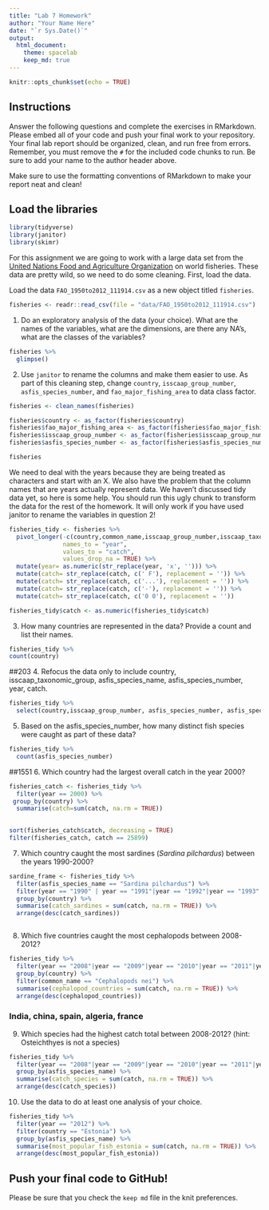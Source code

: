 ```yaml
---
title: "Lab 7 Homework"
author: "Your Name Here"
date: "`r Sys.Date()`"
output:
  html_document: 
    theme: spacelab
    keep_md: true
---
```


```r
knitr::opts_chunk$set(echo = TRUE)
```

## Instructions
Answer the following questions and complete the exercises in RMarkdown. Please embed all of your code and push your final work to your repository. Your final lab report should be organized, clean, and run free from errors. Remember, you must remove the `#` for the included code chunks to run. Be sure to add your name to the author header above.  

Make sure to use the formatting conventions of RMarkdown to make your report neat and clean!  

## Load the libraries
```r
library(tidyverse)
library(janitor)
library(skimr)
```

For this assignment we are going to work with a large data set from the [United Nations Food and Agriculture Organization](http://www.fao.org/about/en/) on world fisheries. These data are pretty wild, so we need to do some cleaning. First, load the data.  

Load the data `FAO_1950to2012_111914.csv` as a new object titled `fisheries`.
```r
fisheries <- readr::read_csv(file = "data/FAO_1950to2012_111914.csv")
```

1. Do an exploratory analysis of the data (your choice). What are the names of the variables, what are the dimensions, are there any NA's, what are the classes of the variables?  
```r
fisheries %>% 
  glimpse() 
```


2. Use `janitor` to rename the columns and make them easier to use. As part of this cleaning step, change `country`, `isscaap_group_number`, `asfis_species_number`, and `fao_major_fishing_area` to data class factor. 
```r
fisheries <- clean_names(fisheries)
```

```r

fisheries$country <- as_factor(fisheries$country)
fisheries$fao_major_fishing_area <- as_factor(fisheries$fao_major_fishing_area)  
fisheries$isscaap_group_number <- as_factor(fisheries$isscaap_group_number)
fisheries$asfis_species_number <- as_factor(fisheries$asfis_species_number)
```

```r
fisheries
```

We need to deal with the years because they are being treated as characters and start with an X. We also have the problem that the column names that are years actually represent data. We haven't discussed tidy data yet, so here is some help. You should run this ugly chunk to transform the data for the rest of the homework. It will only work if you have used janitor to rename the variables in question 2!  
```r
fisheries_tidy <- fisheries %>% 
  pivot_longer(-c(country,common_name,isscaap_group_number,isscaap_taxonomic_group,asfis_species_number,asfis_species_name,fao_major_fishing_area,measure),
               names_to = "year",
               values_to = "catch",
               values_drop_na = TRUE) %>% 
  mutate(year= as.numeric(str_replace(year, 'x', ''))) %>% 
  mutate(catch= str_replace(catch, c(' F'), replacement = '')) %>% 
  mutate(catch= str_replace(catch, c('...'), replacement = '')) %>% 
  mutate(catch= str_replace(catch, c('-'), replacement = '')) %>% 
  mutate(catch= str_replace(catch, c('0 0'), replacement = ''))

fisheries_tidy$catch <- as.numeric(fisheries_tidy$catch)
```

3. How many countries are represented in the data? Provide a count and list their names.
```r
fisheries_tidy %>% 
count(country)
```
##203
4. Refocus the data only to include country, isscaap_taxonomic_group, asfis_species_name, asfis_species_number, year, catch.
```r
fisheries_tidy %>% 
  select(country,isscaap_group_number, asfis_species_number, asfis_species_name, year, catch)
```

5. Based on the asfis_species_number, how many distinct fish species were caught as part of these data?
```r
fisheries_tidy %>% 
  count(asfis_species_number)
```
##1551
6. Which country had the largest overall catch in the year 2000?
```r
fisheries_catch <- fisheries_tidy %>%
  filter(year == 2000) %>% 
 group_by(country) %>% 
  summarise(catch=sum(catch, na.rm = TRUE))
  
```

```r
sort(fisheries_catch$catch, decreasing = TRUE)
filter(fisheries_catch, catch == 25899)
```

7. Which country caught the most sardines (_Sardina pilchardus_) between the years 1990-2000?
```r
sardine_frame <- fisheries_tidy %>% 
  filter(asfis_species_name == "Sardina pilchardus") %>% 
  filter(year == "1990" | year == "1991"|year == "1992"|year == "1993"|year == "1994"|year == "1995"|year == "1996"|year == "1997"|year == "1998"|year == "1999"|year == "2000") %>% 
  group_by(country) %>% 
  summarise(catch_sardines = sum(catch, na.rm = TRUE)) %>% 
  arrange(desc(catch_sardines))



```

8. Which five countries caught the most cephalopods between 2008-2012?
```r
fisheries_tidy %>% 
  filter(year == "2008"|year == "2009"|year == "2010"|year == "2011"|year == "2012") %>% 
  group_by(country) %>% 
  filter(common_name == "Cephalopods nei") %>% 
  summarise(cephalopod_countries = sum(catch, na.rm = TRUE)) %>% 
  arrange(desc(cephalopod_countries))

```
### India, china, spain, algeria, france
9. Which species had the highest catch total between 2008-2012? (hint: Osteichthyes is not a species)
```r
fisheries_tidy %>% 
  filter(year == "2008"|year == "2009"|year == "2010"|year == "2011"|year == "2012") %>% 
  group_by(asfis_species_name) %>%
  summarise(catch_species = sum(catch, na.rm = TRUE)) %>% 
  arrange(desc(catch_species))


```

10. Use the data to do at least one analysis of your choice.
```r
fisheries_tidy %>% 
  filter(year == "2012") %>% 
  filter(country == "Estonia") %>% 
  group_by(asfis_species_name) %>% 
  summarise(most_popular_fish_estonia = sum(catch, na.rm = TRUE)) %>% 
  arrange(desc(most_popular_fish_estonia))

```

## Push your final code to GitHub!
Please be sure that you check the `keep md` file in the knit preferences.   